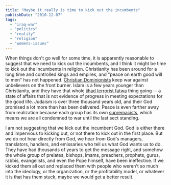 ```yaml
---
title: "Maybe it really is time to kick out the incumbents"
publishDate: "2010-12-07"
tags: 
  - "iraq-war"
  - "politics"
  - "reality"
  - "religion"
  - "womens-issues"
---
```


When things don't go well for some time, it is apparently reasonable to suggest that we need to kick out the incumbents, and I think it might be time to kick out the incumbents in religion. Christianity has been around for a long time and controlled kings and empires, and "peace on earth good will to men" has not happened. [Christian Dominionists](http://en.wikipedia.org/wiki/Dominionism) keep war against unbelievers on the front burner. Islam is a few years younger than Christianity, and they have that whole [jihad terrorist fatwa](http://en.wikipedia.org/wiki/List_of_fatwas) thing going -- a state of affairs that is not evidence of progress in meeting expectations for the good life. Judaism is over three thousand years old, and their God promised a lot more than has been delivered. Peace is even farther away from realization because each group has its own [supremacists](http://en.wikipedia.org/wiki/Supremacism), which means we are all condemned to war until the last sect standing.

I am not suggesting that we kick out the incumbent God. God is either there and impervious to kicking out, or not there to kick out in the first place. But we do not hear directly from God, we hear from God's managers, translators, handlers, and emissaries who tell us what God wants us to do. They have had thousands of years to get the message right, and somehow the whole group of prelates, bishops, imams, preachers, prophets, gurus, rabbis, evangelists, and even the Pope himself, have been ineffective. If we kicked them all out and replaced them with people who weren't so much into the ideology, or the organization, or the profitability model, or whatever it is that has them stuck, maybe we would get a better result.
